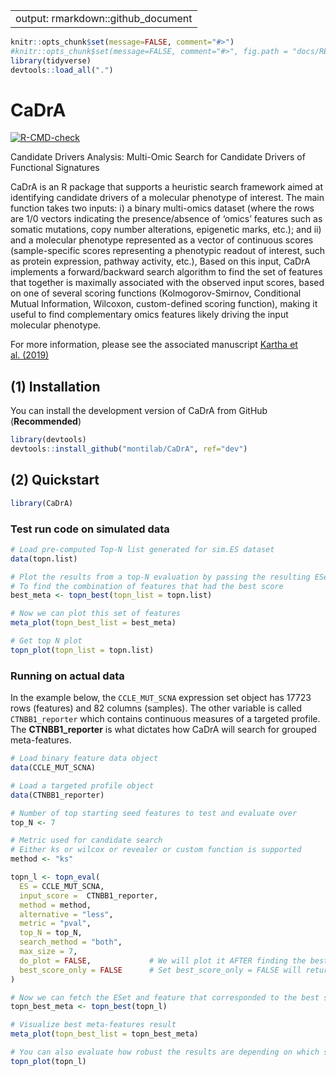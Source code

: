
---
output: rmarkdown::github_document
---

<!-- README.md is generated from README.Rmd. Please edit that file -->

```r
knitr::opts_chunk$set(message=FALSE, comment="#>")
#knitr::opts_chunk$set(message=FALSE, comment="#>", fig.path = "docs/README_files/figure-gfm/")
library(tidyverse)
devtools::load_all(".")
```

# CaDrA

<!-- badges: start -->
  [![R-CMD-check](https://github.com/montilab/CaDrA/workflows/R-CMD-check/badge.svg)](https://github.com/montilab/CaDrA/actions)
<!-- badges: end -->
  
Candidate Drivers Analysis: Multi-Omic Search for Candidate Drivers of Functional Signatures

CaDrA is an R package that supports a heuristic search framework aimed at identifying candidate drivers of a molecular phenotype of interest. The main function takes two inputs: i) a binary multi-omics dataset (where the rows are 1/0 vectors indicating the presence/absence of 'omics' features such as somatic mutations, copy number alterations, epigenetic marks, etc.); and ii) and a molecular phenotype represented as a vector of continuous scores (sample-specific scores representing a phenotypic readout of interest, such as protein expression, pathway activity, etc.), Based on this input, CaDrA implements a forward/backward search algorithm to find the set of features that together is maximally associated with the observed input scores, based on one of several scoring functions (Kolmogorov-Smirnov, Conditional Mutual Information, Wilcoxon, custom-defined scoring function), making it useful to find complementary omics features likely driving the input molecular phenotype.

For more information, please see the associated manuscript [Kartha et al. (2019)](https://www.frontiersin.org/articles/10.3389/fgene.2019.00121/full)

## (1) Installation

You can install the development version of CaDrA from GitHub (**Recommended**)

```r
library(devtools)
devtools::install_github("montilab/CaDrA", ref="dev")
```

## (2) Quickstart

```r
library(CaDrA)
```

### Test run code on simulated data

```r

# Load pre-computed Top-N list generated for sim.ES dataset
data(topn.list)

# Plot the results from a top-N evaluation by passing the resulting ESet from a specific run
# To find the combination of features that had the best score
best_meta <- topn_best(topn_list = topn.list) 

# Now we can plot this set of features
meta_plot(topn_best_list = best_meta)

```

```r

# Get top N plot
topn_plot(topn_list = topn.list)

```

### Running on actual data

In the example below, the `CCLE_MUT_SCNA` expression set object has 17723 rows (features) and 82 columns (samples). The other variable is called `CTNBB1_reporter` which contains continuous measures of a targeted profile. The **CTNBB1_reporter** is what dictates how CaDrA will search for grouped meta-features.

```r

# Load binary feature data object
data(CCLE_MUT_SCNA)

# Load a targeted profile object
data(CTNBB1_reporter)

# Number of top starting seed features to test and evaluate over  
top_N <- 7

# Metric used for candidate search
# Either ks or wilcox or revealer or custom function is supported
method <- "ks"

topn_l <- topn_eval(
  ES = CCLE_MUT_SCNA, 
  input_score =  CTNBB1_reporter,
  method = method,
  alternative = "less",
  metric = "pval",
  top_N = top_N,
  search_method = "both",
  max_size = 7,
  do_plot = FALSE,             # We will plot it AFTER finding the best hits
  best_score_only = FALSE      # Set best_score_only = FALSE will return both the eset and best scores
)

# Now we can fetch the ESet and feature that corresponded to the best score over the top N search
topn_best_meta <- topn_best(topn_l)

# Visualize best meta-features result
meta_plot(topn_best_list = topn_best_meta)

# You can also evaluate how robust the results are depending on which seed feature you started with
topn_plot(topn_l) 

```

